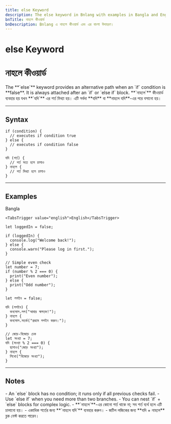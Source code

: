 ```yaml
---
title: else Keyword
description: The else keyword in Bnlang with examples in Bangla and English.
bnTitle: নাহলে কীওয়ার্ড
bnDescription: Bnlang এ নাহলে কীওয়ার্ড এবং এর বাংলা উদাহরণ।
---
```


# <I18nEnglish>else Keyword</I18nEnglish>
# <I18nBangla>নাহলে কীওয়ার্ড</I18nBangla>


<I18nEnglish>
The **`else`** keyword provides an alternative path when an `if` condition is **false**.  
It is always attached after an `if` or `else if` block.  
</I18nEnglish>

<I18nBangla>
**`নাহলে`** কীওয়ার্ড ব্যবহার হয় যখন **`যদি`** এর শর্ত মিথ্যা হয়।  
এটি সর্বদা **যদি** বা **নাহলে যদি**-এর পরে বসানো হয়।
</I18nBangla>



---

## Syntax

<I18nEnglish>

```bnl
if (condition) {
  // executes if condition true
} else {
  // executes if condition false
}
```
</I18nEnglish>

<I18nBangla>

```bnl
যদি (শর্ত) {
  // শর্ত সত্য হলে চালাও
} নাহলে {
  // শর্ত মিথ্যা হলে চালাও
}
```
</I18nBangla>



---

## Examples

<Tabs defaultValue="bangla" className="w-full">
  <TabsList>
    <TabsTrigger value="bangla">Bangla</TabsTrigger>
    
    <TabsTrigger value="english">English</TabsTrigger>
  </TabsList>

  <TabsContent value="english">

```bnl
let loggedIn = false;

if (loggedIn) {
  console.log("Welcome back!");
} else {
  console.warn("Please log in first.");
}

// Simple even check
let number = 7;
if (number % 2 === 0) {
  print("Even number");
} else {
  print("Odd number");
}
```
  </TabsContent>

  <TabsContent value="bangla">

```bnl
let লগইন = false;

যদি (লগইন) {
  কনসোল.লগ("আবার স্বাগতম!");
} নাহলে {
  কনসোল.সতর্ক("প্রথমে লগইন করুন।");
}

// জোড়-বিজোড় চেক
let সংখ্যা = 7;
যদি (সংখ্যা % 2 === 0) {
  ছাপাও("জোড় সংখ্যা");
} নাহলে {
  লিখো("বিজোড় সংখ্যা");
}
```
  </TabsContent>

  
</Tabs>

---

## Notes

<I18nEnglish>
- An `else` block has no condition; it runs only if all previous checks fail.  
- Use `else if` when you need more than two branches.  
- You can nest `if` + `else` blocks for complex logic.
</I18nEnglish>

<I18nBangla>
- **`নাহলে`**-এর কোনো শর্ত থাকে না; সব শর্ত ব্যর্থ হলে এটি চালানো হয়।  
- একাধিক শর্তের জন্য **`নাহলে যদি`** ব্যবহার করুন।  
- জটিল লজিকের জন্য **যদি + নাহলে** ব্লক নেস্ট করতে পারেন।
</I18nBangla>


